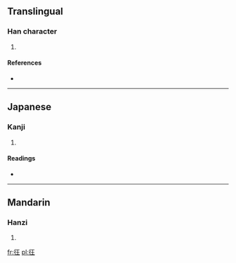 ==Translingual==

===Han character===
{{Han char|rn=60|rad=彳|as=04|sn=7|four=|canj=竹人一土 (HOMG), X竹人一土 (XHOMG)}}

# {{defn|Han|sort=彳04}}

====References====
* {{Han ref|kx=0365.200|dkj=10058|dj=0685.130|hdz=20814.070|uh=5F7A|ud=24442}}

----

==Japanese==

===Kanji===
{{ja-kanji|grade=|rs=彳04}}

# {{defn|lang=ja|sort=彳04}}

====Readings====
* {{ja-readings|on=[[おう]] (ō)|kun=[[いそぎゆく]] (isogiyuku)}}

----

==Mandarin==

===Hanzi===
{{cmn-hanzi|pin=[[wáng]] ([[wang2]])|wg=wang<sup>2</sup>}}

# {{defn|lang=cmn|sort=彳04}}

[[fr:彺]]
[[pl:彺]]